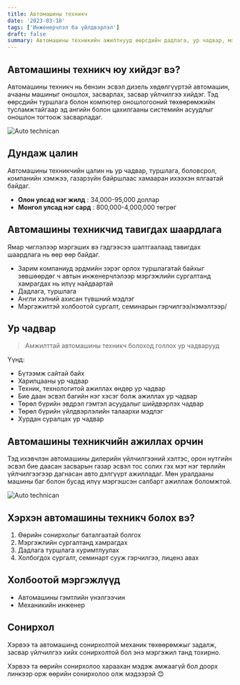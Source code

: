 ```yaml
---
title: Автомашины техникч
date: '2023-03-18'
tags: ['Инженерчлэл ба үйлдвэрлэл']
draft: false
summary: Автомашины техникийн ажилтнууд өөрсдийн дадлага, ур чадвар, мэдлэгээ ашиглан асуудлыг оношилж, засварладаг. Мөн тээврийн хэрэгслийн элэгдэж муудсан эд ангиудыг солино.
---
```


## Автомашины техникч юу хийдэг вэ?

Автомашины техникч нь бензин эсвэл дизель хөдөлгүүртэй автомашин, ачааны машиныг оношлох, засварлах, засвар үйлчилгээ хийдэг. Тэд өөрсдийн туршлага болон компютер оношлогооний төхөөрөмжийн тусламжтайгаар эд ангийн болон цахилгааны системийн асуудлыг оношлон тогтоож засварладаг.

![Auto technican](https://media.istockphoto.com/id/1284285153/photo/auto-mechanic-working-on-car-engine-in-mechanics-garage-repair-service-authentic-close-up-shot.jpg?b=1&s=170667a&w=0&k=20&c=hTcQR45ysPuDMBhdiYMmhrLasEZoeVPLKIWJQOAIf1Y=)

## Дундаж цалин

Автомашины техникчийн цалин нь ур чадвар, туршлага, боловсрол, компанийн хэмжээ, газарзүйн байршлаас хамааран ихээхэн ялгаатай байдаг.

- **Олон улсад нэг жилд** : 34,000-95,000 доллар
- **Монгол улсад нэг сард** : 800,000-4,000,000 төгрөг

## Автомашины техникчид тавигдах шаардлага

Ямар чиглэлээр мэргэших вэ гэдгээсээ шалтгаалаад тавигдах шаардлага нь өөр өөр байдаг.

- Зарим компаниуд эрдмийн зэрэг орлох туршлагатай байхыг зөвшөөрдөг ч автын инженерчлэлээр мэргэжлийн сургалтанд хамрагдах нь илүү найдвартай
- Дадлага, туршлага
- Англи хэлний ахисан түвшний мэдлэг
- Мэргэжилтэй холбоотой сургалт, семинарын гэрчилгээ/нэмэлтээр/

## Ур чадвар

> Амжилттай автомашины техникч болоход голлох ур чадварууд

Үүнд:

- Бүтээмж сайтай байх
- Харилцааны ур чадвар
- Техник, технологитой ажиллах өндөр ур чадвар
- Бие даан эсвэл багийн нэг хэсэг болж ажиллах ур чадвар
- Төрөл бүрийн эвдрэл гэмтэл асуудалыг шийдвэрлэх чадвар
- Төрөл бүрийн үйлдвэрлэлийн талаархи мэдлэг
- Хурдан суралцах ур чадвар

## Автомашины техникчийн ажиллах орчин

Тэд ихэвчлэн автомашины дилерийн үйлчилгээний хэлтэс, орон нутгийн эсвэл бие даасан засварын газар эсвэл тос солих гэх мэт нэг төрлийн үйлчилгээгээр дагнасан авто дэлгүүрт ажилладаг. Мөн уралдааны машины баг болон бусад илүү мэргэшсэн салбарт ажиллаж боломжтой.

![Auto technican](https://img.freepik.com/premium-photo/happy-mechanic-standing-by-car_136930-127.jpg)

## Хэрхэн автомашины техникч болох вэ?

1. Өөрийн сонирхолыг баталгаатай болгох
2. Мэргэжлийн сургалтанд хамрагдах
3. Дадлага туршлага хуримтлуулах
4. Холбогдох сургалт, семинарт сууж гэрчилгээ, лиценз авах

## Холбоотой мэргэжлүүд

- Автомашины гэмтлийн үнэлгээчин
- Механикийн инженер

## Сонирхол

Хэрвээ та автомашинд сонирхолтой механик төхөөрөмжыг задалж, засвар үйлчилгээ хийх сонирхолтой бол энэ мэргэжил танд тохирно.

Хэрвээ та өөрийн сонирхолоо хараахан мэдэж амжаагүй бол доорх линкээр орж өөрийн сонирхолоо олж мэдээрэй 😊
